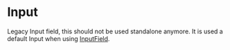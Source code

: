 
# Input

<Alert>
    Legacy Input field, this should not be used standalone anymore.
    It is used a default Input when using <a href="?path=/docs/components-inputfield--adornments#inputfield">InputField</a>.
</Alert>

<Primary />

<ArgsTable story={PRIMARY_STORY} />
